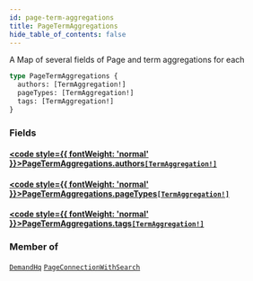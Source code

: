 ```yaml
---
id: page-term-aggregations
title: PageTermAggregations
hide_table_of_contents: false
---
```








A Map of several fields of Page and term aggregations for each

```graphql
type PageTermAggregations {
  authors: [TermAggregation!]
  pageTypes: [TermAggregation!]
  tags: [TermAggregation!]
}
```


### Fields

#### [<code style={{ fontWeight: 'normal' }}>PageTermAggregations.<b>authors</b></code>](#)<Bullet />[`[TermAggregation!]`](/demand/api/graphql-admin/reference/objects/term-aggregation) <Badge class="secondary" text="list"/> <Badge class="secondary" text="object"/>
> 
> 

#### [<code style={{ fontWeight: 'normal' }}>PageTermAggregations.<b>pageTypes</b></code>](#)<Bullet />[`[TermAggregation!]`](/demand/api/graphql-admin/reference/objects/term-aggregation) <Badge class="secondary" text="list"/> <Badge class="secondary" text="object"/>
> 
> 

#### [<code style={{ fontWeight: 'normal' }}>PageTermAggregations.<b>tags</b></code>](#)<Bullet />[`[TermAggregation!]`](/demand/api/graphql-admin/reference/objects/term-aggregation) <Badge class="secondary" text="list"/> <Badge class="secondary" text="object"/>
> 
> 



### Member of

[`DemandHq`](/demand/api/graphql-admin/reference/objects/demand-hq)  <Badge class="secondary" text="object"/><Bullet />[`PageConnectionWithSearch`](/demand/api/graphql-admin/reference/objects/page-connection-with-search)  <Badge class="secondary" text="object"/>



